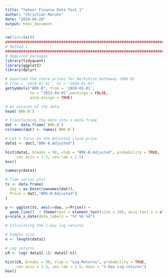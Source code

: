 ```yaml
---
title: "Yahoo! Finance Data Test 1"
author: "Christian Maruhn"
date: "2024-04-20"
output: html_document
---
```


```r
rm(list=ls())
#########################################################################################
# Method 1
#########################################################################################
# Required packages
library(tidyquant)
library(ggplot2)
library(dplyr)

# Download the share prices for Berkshire Hathaway (BRK-B) 
# from = '2010-01-01', to = "2020-01-01"
getSymbols("BRK-B", from = '2010-01-01',
           to = "2023-04-01",warnings = FALSE,
           auto.assign = TRUE)
```

```r
# An excerpt of the data
head(`BRK-B`)
```

```r
# Transforming the data into a data frame
dat <- data.frame(`BRK-B`)
colnames(dat) <- names(`BRK-B`)

# Let's focus on the Adjusted close price 
data1 <- dat[,"BRK-B.Adjusted"]

hist(data1, breaks = 50, xlab = "BRK-B.Adjusted", probability = TRUE, 
     cex.axis = 1.5, cex.lab = 1.5)
box()
```

```r
summary(data1)

```

```r
# Time series plot
ts <- data.frame(
  day = as.Date(rownames(dat)),
  Price = dat[,"BRK-B.Adjusted"]
)

p <- ggplot(ts, aes(x=day, y=Price)) +
  geom_line()  + theme(text = element_text(size = 20), axis.text.x = element_text(size = 10))
p+scale_x_date(date_labels = "%Y %b %d")
```

```r
# Calculating the 1-day log returns

# Sample size
n <- length(data1)

# Log returns
LR <- log( data1[-1]/ data1[-n])

hist(LR, breaks = 50, xlab = "Log-Returns", probability = TRUE, 
     cex.axis = 1.5, cex.lab = 1.5, main = "1-Day Log-returns")
box() 
```
